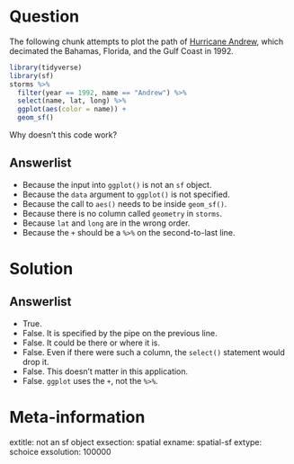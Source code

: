 Question
========

The following chunk attempts to plot the path of [Hurricane Andrew](https://en.wikipedia.org/wiki/Hurricane_Andrew), which decimated the Bahamas, Florida, and the Gulf Coast in 1992. 

```r
library(tidyverse)
library(sf)
storms %>%
  filter(year == 1992, name == "Andrew") %>%
  select(name, lat, long) %>%
  ggplot(aes(color = name)) +
  geom_sf()
```

Why doesn't this code work? 

Answerlist
----------
* Because the input into `ggplot()` is not an `sf` object.
* Because the `data` argument to `ggplot()` is not specified.
* Because the call to `aes()` needs to be inside `geom_sf()`. 
* Because there is no column called `geometry` in `storms`.
* Because `lat` and `long` are in the wrong order. 
* Because the `+` should be a `%>%` on the second-to-last line.

Solution
========

Answerlist
----------
* True.
* False. It is specified by the pipe on the previous line.
* False. It could be there or where it is. 
* False. Even if there were such a column, the `select()` statement would drop it. 
* False. This doesn't matter in this application. 
* False. `ggplot` uses the `+`, not the `%>%`. 

Meta-information
================
extitle: not an sf object
exsection: spatial
exname: spatial-sf
extype: schoice
exsolution: 100000
